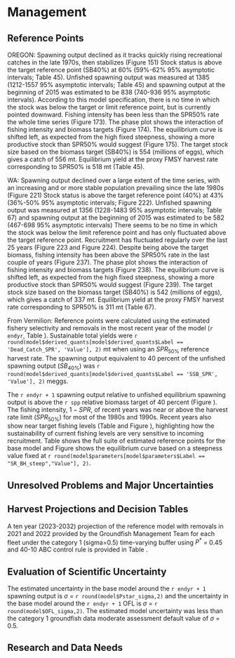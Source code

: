 # Management 

## Reference Points
OREGON: Spawning output declined as it tracks quickly rising recreational catches in the late 1970s, then stabilizes (Figure 151) Stock status is above the target reference point (SB40%) at 60% (59%-62% 95% asymptotic intervals; Table 45). Unfished spawning output was measured at 1385 (1212-1557 95% asymptotic intervals; Table 45) and spawning output at the beginning of 2015 was estimated to be 838 (740-936 95% asymptotic intervals). According to this model specification, there is no time in which the stock was below the target or limit reference point, but is currently pointed downward. Fishing intensity has been less than the SPR50% rate the whole time series (Figure 173). The phase plot shows the interaction of fishing intensity and biomass targets (Figure 174). The equilibrium curve is shifted left, as expected from the high fixed steepness, showing a more productive stock than SPR50% would suggest (Figure 175). The target stock size based on the biomass target (SB40%) is 554 (millions of eggs), which gives a catch of 556 mt. Equilibrium yield at the proxy FMSY harvest rate corresponding to SPR50% is 518 mt (Table 45).

WA: 
Spawning output declined over a large extent of the time series, with an increasing and or more stable population prevailing since the late 1980s (Figure 221) Stock status is above the target reference point (40%) at 43% (36%-50% 95% asymptotic intervals; Figure 222). Unfished spawning output was measured at 1356 (1228-1483 95% asymptotic intervals; Table 67) and spawning output at the beginning of 2015 was estimated to be 582 (467-698 95% asymptotic intervals) There seems to be no time in which the stock was below the limit reference point and has only fluctuated above the target reference point. Recruitment has fluctuated regularly over the last 25 years (Figure 223 and Figure 224). Despite being above the target biomass, fishing intensity has been above the SPR50% rate in the last couple of years (Figure 237). The phase plot shows the interaction of fishing intensity and biomass targets (Figure 238). The equilibrium curve is shifted left, as expected from the high fixed steepness, showing a more productive stock than SPR50% would suggest (Figure 239). The target stock size based on the biomass target (SB40%) is 542 (millions of eggs), which gives a catch of 337 mt. Equilibrium yield at the proxy FMSY harvest rate corresponding to SPR50% is 311 mt (Table 67).

From Vermilion:
Reference points were calculated using the estimated fishery selectivity and removals in the most recent year of the model (`r endyr`, Table \ref{tab:referenceES}). Sustainable total yields  were `r round(model$derived_quants[model$derived_quants$Label == 'Dead_Catch_SPR', 'Value'], 2)` mt when using an $SPR_{50\%}$ reference harvest rate. The spawning output equivalent to 40 percent of the unfished spawning output ($SB_{40\%}$) was `r round(model$derived_quants[model$derived_quants$Label == 'SSB_SPR', 'Value'], 2)` meggs. 

The `r endyr + 1` spawning output relative to unfished equilibrium spawning output is above the `r spp` relative biomass target of 40 percent (Figure \ref{fig:depl}). The fishing intensity, $1-SPR$, of recent years was near or above the harvest rate limit ($SPR_{50\%}$) for most of the 1980s and 1990s. Recent years also show near target fishing levels (Table \ref{tab:timeseries} and Figure \ref{fig:1-spr}), highlighting how the sustainability of current fishing levels are very sensitive to incoming recruitment. Table \ref{tab:referenceES} shows the full suite of estimated reference points for the base model and Figure \ref{fig:yield} shows the equilibrium curve based on a steepness value fixed at `r round(model$parameters[model$parameters$Label == "SR_BH_steep","Value"], 2)`.


## Unresolved Problems and Major Uncertainties


## Harvest Projections and Decision Tables

A ten year (2023-2032) projection of the reference model with removals in 2021 and 2022 provided by the Groundfish Management Team for each fleet under the category 1 (sigma=0.5) time-varying buffer using $P^*$ = 0.45 and 40-10 ABC control rule is provided in Table \ref{tab:project}.



## Evaluation of Scientific Uncertainty

The estimated uncertainty in the base model around the `r endyr + 1` spawning output is $\sigma$ = `r round(model$Pstar_sigma,2)` and the uncertainty in the base model around the `r endyr + 1` OFL is $\sigma$ = `r round(model$OFL_sigma,2)`. The estimated model uncertainty was less than the category 1 groundfish data moderate assessment default value of  $\sigma$ = 0.5. 


## Research and Data Needs

